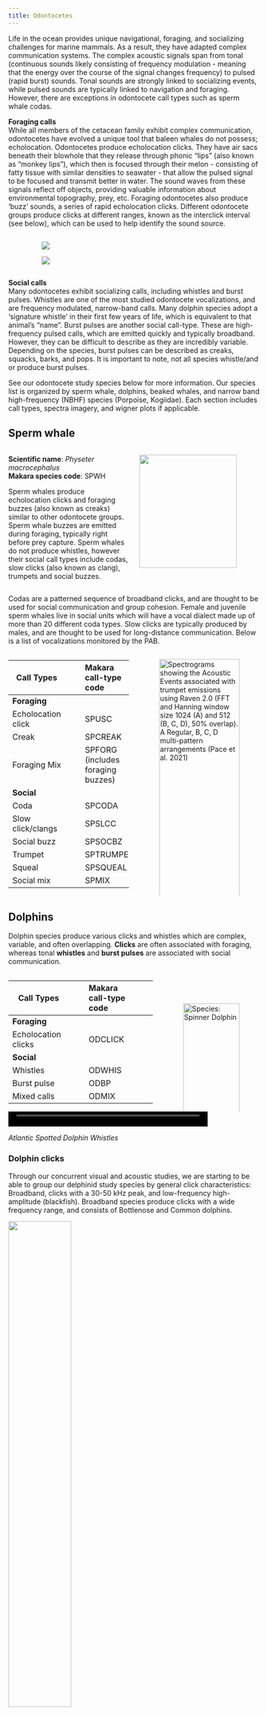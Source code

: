 ```yaml
---
title: Odontocetes
---
```



Life in the ocean provides unique navigational, foraging, and socializing challenges for marine mammals. As a result, they have adapted complex communication systems. The complex acoustic signals span from tonal (continuous sounds likely consisting of frequency modulation - meaning that the energy over the course of the signal changes frequency) to pulsed (rapid burst) sounds. Tonal sounds are strongly linked to socializing events, while pulsed sounds are typically linked to navigation and foraging. However, there are exceptions in odontocete call types such as sperm whale codas.

**Foraging calls**\
While all members of the cetacean family exhibit complex communication, odontocetes have evolved a unique tool that baleen whales do not possess; echolocation. Odontocetes produce echolocation clicks. They have air sacs beneath their blowhole that they release through phonic "lips" (also known as "monkey lips"), which then is focused through their melon - consisting of fatty tissue with similar densities to seawater - that allow the pulsed signal to be focused and transmit better in water. The sound waves from these signals reflect off objects, providing valuable information about environmental topography, prey, etc. Foraging odontocetes also produce ‘buzz’ sounds, a series of rapid echolocation clicks. Different odontocete groups produce clicks at different ranges, known as the interclick interval (see below), which can be used to help identify the sound source.

:::::::::::::: {.columns}
::: {.column width="10%"}
::: 
::: {.column width="80%"}

![](/figs/Spec_images/Odont/Odont_diagrams/click-spectra-ex.png)

![](/figs/Spec_images/Odont/Odont_diagrams/click-spectra-species.PNG)
::: 
::: {.column width="10%"}
:::
::::::::::::::


**Social calls**\
Many odontocetes exhibit socializing calls, including whistles and burst pulses. Whistles are one of the most studied odontocete vocalizations, and are frequency modulated, narrow-band calls. Many dolphin species adopt a ‘signature whistle’ in their first few years of life, which is equivalent to that animal's "name". Burst pulses are another social call-type. These are high-frequency pulsed calls, which are emitted quickly and typically broadband. However, they can be difficult to describe as they are incredibly variable. Depending on the species, burst pulses can be described as creaks, squacks, barks, and pops. It is important to note, not all species whistle/and or produce burst pulses.

See our odontocete study species below for more information. Our species list is organized by sperm whale, dolphins, beaked whales, and narrow band high-frequency (NBHF) species (Porpoise, Kogiidae). Each section includes call types, spectra imagery, and wigner plots if applicable.

## **Sperm whale**
:::::::::::::: {.columns}
::: {.column width="50%"}
**Scientific name**: *Physeter macrocephalus*  
**Makara species code**: SPWH

Sperm whales produce echolocation clicks and foraging buzzes (also known as creaks) similar to other odontocete groups. Sperm whale buzzes are emitted during foraging, typically right before prey capture. Sperm whales do not produce whistles, however their social call types include codas, slow clicks (also known as clang), trumpets and social buzzes.
::: 
::: {.column width="50%"}

![](/figs/infographics/odont_noaafisheries/sperm_noaa.png){width=90%}

:::
::::::::::::::

Codas are a patterned sequence of broadband clicks, and are thought to be used for social communication and group cohesion. Female and juvenile sperm whales live in social units which will have a vocal dialect made up of more than 20 different coda types. Slow clicks are typically produced by males, and are thought to be used for long-distance communication. Below is a list of vocalizations monitored by the PAB.

:::::::::::::: {.columns}
::: {.column width="50%"}


| Call Types |  |  | Makara call-type code |  |  |
| ----- | ----- | :---: | :---- | :---- | ----- |
|  **Foraging** | |
| Echolocation click |  |  | SPUSC |  |  |
| Creak |  |  | SPCREAK |  |  |
| Foraging Mix |  |  | SPFORG (includes foraging buzzes) |  |  |
|  **Social** | |
| Coda |  |  | SPCODA |  |  |
| Slow click/clangs |  |  | SPSLCC |  |  |
| Social buzz |  |  | SPSOCBZ |  |  |
| Trumpet |  |  | SPTRUMPET |  |  |
| Squeal |  |  | SPSQUEAL |  |  |
| Social mix |  |  | SPMIX |  |  |
  
::: 
::: {.column width="50%"}

![Spectrograms showing the Acoustic Events associated with trumpet emissions using Raven 2.0 (FFT and Hanning window size 1024 (**A**) and 512 (**B, C, D**), 50% overlap). **A** Regular, **B, C, D** multi-pattern arrangements (Pace et al. 2021)](/figs/Spec_images/Odont/Sperm_whale_spec.png){width=100%}

:::
::::::::::::::

## **Dolphins**

Dolphin species produce various clicks and whistles which are complex, variable, and often overlapping. **Clicks** are often associated with foraging, whereas tonal **whistles** and **burst pulses** are associated with social communication. 

:::::::::::::: {.columns}
::: {.column width="60%"}

| Call Types |  |  | Makara call-type code |  |  |
| ----- | ----- | :---: | :---- | :---- | ----- |
|  **Foraging** |  |
| Echolocation clicks |  |  | ODCLICK |  |  |
| **Social** |  |
| Whistles |  |  | ODWHIS |  |  |
| Burst pulse |  |  | ODBP |  |  |
| Mixed calls |  |  | ODMIX |  |  |

::::::::::::::
::: {.column width="40%"}

\
\

![Species: Spinner Dolphin](/figs/Spec_images/Odont/Odont_diagrams/Dolphin_complexity.PNG){width=100%}


:::
::::::::::::::

<video controls="" name="media" width="400" height="30">
    <source src="https://github.com/NEFSC/NEFSC_PAB_lab_manual/raw/refs/heads/main/figs/Audio/Atl.spot/Stfr_whistles.wav" type="audio/wav">
</video>
*Atlantic Spotted Dolphin Whistles*

### Dolphin clicks
Through our concurrent visual and acoustic studies, we are starting to be able to group our delphinid study species by general click characteristics: Broadband, clicks with a 30-50 kHz peak, and low-frequency high-amplitude (blackfish). Broadband species produce clicks with a wide frequency range, and consists of Bottlenose and Common dolphins. 

![](/figs/Spec_images/Odont/spectra/Dolphin.broadband.spectra.jpg){width=50%}

The second delphinid group is characterized by clicks with an amplitude peak within the 30 - 50 kHz frequency range. See figure for 30-50 kHz peak click spectra and species composition. 

![](/figs/Spec_images/Odont/spectra/Dolphin.30-50peak.spectra.jpg){width=50%}

The final delphinid group is characterized by low frequency, high amplitude clicks. These are our blackfish species, which are also our largest delphinid species - false killer whales and pilot whales. Blackfish, along with belugas and narwhals, are unique in their ability to biphonate- produce multiple frequency sounds simultaneously. This occurs in their pulsed calls (see below). 

:::::::::::::: {.columns}
::: {.column width="50%"}

![](/figs/Spec_images/Odont/spectra/Blackfish.click.spectra.jpg){width=100%}
::::::::::::::
::: {.column width="50%"}

![*Spectrographic example of a pilot whale pulsed call. Calls may consist of two components, an upper frequency component (UFC) that is a narrow-band tone, and a lower frequency component (LFC) that is a broadband pulse. The pulse repetition rate (PRR) is reflected by the sideband interval (SBI). Elements are distinguished by abrupt shifts in the PRR (Nemiroff & Whitehead 2009).*](/figs/Spec_images/Odont/Odont_diagrams/Blackfish_biphonate.png){width=100%}

:::
::::::::::::::



### *Broadband species*

#### [**Bottlenose dolphin**](https://docs.google.com/document/d/18-nsHSjZuczlsPL7T-s71eEX9mWtAgUDdzeuLAs5vjM/edit?usp=drive_link)

Scientific name: *Turiops truncatus*  
Makara species code: BODO

:::::::::::::: {.columns}
::: {.column width="50%"}

![](/figs/Spec_images/Odont/bottlenose_dol_spec.png){width=100%}

:::
::: {.column width="3%"}

:::
::: {.column width="47%"}
![](/figs/infographics/odont_noaafisheries/bottlenose_noaa.png){width=70%}
:::
::::::::::::::

#### [**Common dolphin**](https://docs.google.com/document/d/1uY5mGhXhlmHuG7IofNmRibhJXvy2i9aDRLVH-8A9r5s/edit?usp=drive_link)

Scientific name: *Delphinus spp.*  
Makara species code: SADO

:::::::::::::: {.columns}
::: {.column width="50%"}

![](/figs/Spec_images/Odont/short_beaked_common_dol_spec.png){width=100%}
::: {.callout-tip title="Note"}
Long-beaked and Short-beaked common dolphins cannot be differentiated acoustically

:::
:::
::: {.column width="3%"}

:::
::: {.column width="47%"}

![](/figs/infographics/odont_noaafisheries/short_beaked_noaa.png){width=70%}
:::
::::::::::::::

### *30-50 kHz peak species*

#### [**Risso's dolphin**](https://docs.google.com/document/d/1UpS5NgtaA7IpuwrNWRjkK9mA6nDYDmPvZGp5Yvg_R8Q/edit?usp=drive_link)

Scientific name: *Grampus griseus*  
Makara species code: GRAM  

:::::::::::::: {.columns}
::: {.column width="50%"}

![](/figs/Spec_images/Odont/Rissos_dol_spec.png){width=100%}

:::
::: {.column width="3%"}

:::
::: {.column width="47%"}

![](/figs/infographics/odont_noaafisheries/Rissos_noaa.png){width=70%}

:::
::::::::::::::


#### [**Atlantic spotted dolphin**](https://docs.google.com/document/d/1O8my2EB2bQawEeoMp_hAJD0dbOXeZWSSwj7J2AXV7VU/edit?usp=drive_link)

Scientific name: *Stenella frontalis*  
Makara species code: WSDO 

:::::::::::::: {.columns}
::: {.column width="50%"}

![](/figs/Spec_images/Odont/Atlantic_spotted_dol_spec.png){width=100%}

:::
::: {.column width="3%"}

:::
::: {.column width="47%"}

![](/figs/infographics/odont_noaafisheries/Atlantic_spotted_noaa.png){width=70%}

:::
::::::::::::::


#### [**Striped dolphin**](https://docs.google.com/document/d/1GbQseN1F6x8qVoXJZkQxPDyZnb1C8jerBjiE9Umn-R4/edit?usp=sharing)

Scientific name: *Stenella coeruleoalba*  
Makara species code: STDO  

:::::::::::::: {.columns}
::: {.column width="50%"}

![](/figs/Spec_images/Odont/striped_dol_spec.png){width=100%}

:::
::: {.column width="3%"}

:::
::: {.column width="47%"}

![](/figs/infographics/odont_noaafisheries/Striped_noaa.png){width=70%}

:::
::::::::::::::


#### [**Spinner dolphin**](https://docs.google.com/document/d/1RvUttA4WqTZM3nuMlP_rKHTHrhF6OBzTm82CQa-txPM/edit?usp=drive_link)

Scientific name: *Stenella longirostris*  
Makara species code: SNDO  

:::::::::::::: {.columns}
::: {.column width="50%"}

![](/figs/Spec_images/Odont/Spinner_dol_spec.png){width=100%}

:::
::: {.column width="3%"}

:::
::: {.column width="47%"}

![](/figs/infographics/odont_noaafisheries/Spinner_noaa.png){width=70%}

:::
::::::::::::::


### *Blackfish species*

#### [**False killer whale**](https://docs.google.com/document/d/1SvsAjWpphojcxKE-nIDTVTrLTaqXXs4nmGHHGs8vPEk/edit?usp=drive_link)

Scientific name: *Pseudorca crassidens*  
Makara species code: FKWH

:::::::::::::: {.columns}
::: {.column width="50%"}

![](/figs/Spec_images/Odont/False_killerwhale_spec.png){width=100%}

:::
::: {.column width="3%"}

:::
::: {.column width="47%"}

![](/figs/infographics/odont_noaafisheries/False_killerwhale_noaa.png){width=70%}

:::
::::::::::::::


#### [**Pilot whale sp.**](https://docs.google.com/document/d/1YZqd9g4_gWXkwyVaLpKDVLpGgDkQGbiOGkfLCzzWY8A/edit?usp=drive_link)

Scientific name: *Globicephala spp.*  
Makara species code: SFPW

:::::::::::::: {.columns}
::: {.column width="50%"}

![](/figs/Spec_images/Odont/Short_finned_pilotwhale_spec.png){width=100%}

::: {.callout-tip title="Note"}
Long-finned and Short-finned pilot whales cannot be differentiated acoustically

:::

:::
::: {.column width="3%"}

:::
::: {.column width="47%"}

![](/figs/infographics/odont_noaafisheries/Short_pilotwhale_Dawn.png){width=70%}

:::
::::::::::::::


## [**Beaked Whales**](/content/Analysis/Species_list/beaked-whale/Beaked_whale_guide_20190812.docx)

Beaked whales produce two types of clicks - **Frequency modulated upsweeps** and **surface clicks** (not frequency modulated, also refered to as impulsive clicks). Frequency modulated upsweeps refers to echolocation clicks produced during foraging events. Similar to sperm whales, beaked whales produce buzzes(rapid echolocation clicks) right before prey capture. Some beaked whale species emit **impulsive clicks**, which are considered social communication. These are predominantly larger beaked whale species (ex. Northern bottlenose whale and Baird's beaked whales). Some species may produce **whistles** as well, however they are uncommon and not well documented. 

:::::::::::::: {.columns}
::: {.column width="20%"}

:::
::: {.column width="60%"}

| Call Types |  |  | Makara call-type code |  |  |
| ----- | ----- | :---: | :---- | :---- | ----- |
|  **Foraging** |  |
| Frequency modulated upsweeps   |  |  | BWFMUP |  |  |
| Pulse call  |  |  | (Specie abbrv.)BWPULSE |  |  |
|  **Social** |  |
| Impulsive click |  |  | (Specie abbrv.)BWCLICK |  |  |
| Whistle |  |  | (Specie abbrv.)BWWHIS |  |  |

::: {.callout-tip title="Note"}
 (Specie abbrv.) Is the first two letters of the species' common name. For example, a Sowerby's beaked whale pulse call would be SOBWWHIS.
:::
:::
::: {.column width="20%"}

:::
::::::::::::::

### Beaked whale clicks
:::::::::::::: {.columns}
::: {.column width="50%"}

Each beaked whale species in the Northeast Region have slightly different click structures, as shown below in a combined click power spectra plot. Note, the power spectra are average values for each species, and individual clicks for each species may differ slightly. Under each beaked whale species heading is a an exemplar click's Wigner plot, which is the primary tool for determining beaked whale species from a click. Wigner plots were made in Pamguard and are high resolution spectrograms that show the details of the click's spectral structure. For more information on this software, see our [software page](https://nefsc.github.io/NEFSC_PAB_lab_manual/content/Software/Software.html#pamguard). 
:::
::: {.column width="50%"}

![*Beaked whale click spectra plot (DeAngelis et al. 2018)*](/figs/Spec_images/Odont/spectra/beaked-spectra.PNG){width=100%}

:::
::::::::::::::



#### **Sowerby’s beaked whale**

Scientific name: *Mesoplodon bidens*  
Makara species code: SOBW  

:::::::::::::: {.columns}
::: {.column width="30%"}

![](/figs/Spec_images/Odont/Beaked-whale-wigner/Sowerby.wigner.PNG)

:::
::: {.column width="47%"}

![](/figs/infographics/odont_noaafisheries/Sowerbys_beaked_noaa.jpg){width=70%}

:::
::::::::::::::

#### **Blainville’s beaked whale**

Scientific name: *Mesoplodon densirostris*  
Makara species code: BLBW  

:::::::::::::: {.columns}
::: {.column width="30%"}

![](/figs/Spec_images/Odont/Beaked-whale-wigner/Blainville.wigner.PNG)

:::
::: {.column width="47%"}

![](/figs/infographics/odont_noaafisheries/Blainville_noaa.png){width=70%}

:::
::::::::::::::



#### **Gervais’ beaked whale**

Scientific name: *Mesoplodon europaeus*  
Makara species code: GEBW  

:::::::::::::: {.columns}
::: {.column width="30%"}

![](/figs/Spec_images/Odont/Beaked-whale-wigner/Gervais.wigner.PNG)

:::
::: {.column width="47%"}

![](/figs/infographics/odont_noaafisheries/Gervais_noaa.png){width=70%}

:::
::::::::::::::


#### **True’s beaked whale**

Scientific name: *Mesoplodon mirus*  
Makara species code: TRBW  

:::::::::::::: {.columns}
::: {.column width="30%"}

![](/figs/Spec_images/Odont/Beaked-whale-wigner/Trues.wigner.PNG)

:::
::: {.column width="47%"}

![](/figs/infographics/odont_noaafisheries/Trues_noaa.jpg){width=70%}

:::
::::::::::::::

#### **Goose beaked whale**

Scientific name: *Ziphius cavirostris*  
Makara species code: CUBW  

:::::::::::::: {.columns}
::: {.column width="30%"}

![](/figs/Spec_images/Odont/Beaked-whale-wigner/Curvier.wigner.PNG)

:::
::: {.column width="47%"}

![](/figs/infographics/odont_noaafisheries/Curviers_noaa.png){width=70%}

:::
::::::::::::::


#### **Gulf of Mexico’s Beaked whale (BWG, unknown)**

Scientific name: *Ziphiidae sp.* \
Makara species code: BWG


## **Narrow band high-frequency (NBHF)**

:::::::::::::: {.columns}
::: {.column width="80%"}

Narrow high-band frequency species include porpoises and Kogiidae species (Pygmy and Dwarf sperm whales). Both groups produce indifferentiable clicks. Species are thus identified by recording location \- nearshore narrow high-band frequency clicks are denoted as porpoise clicks, offshore as Kogiidae clicks (map right). Porpoises also produce both social and foraging buzzes, indicating an echolocation event. 

**Narrow Band High Frequency click (*Malinka et al. 2021*)**:\

![](/figs/Spec_images/Odont/Odont_diagrams/High-band.frequency.click.png){width=40%}

:::
::: {.column width="20%"}

![*DeAngelis, A. 2023*](/figs/Spec_images/Odont/Odont_diagrams/Porpoise_kogiidae_range.png){width=90%} 

:::
::::::::::::::

:::::::::::::: {.columns}
::: {.column width="18%"}

:::
::: {.column width="64%"}

| Call Types |  |  | Makara call-type code |  |  |
| ----- | ----- | :---: | :---- | :---- | ----- |
|  **All Kogiidae species** | |
| Narrow band high frequency clicks |  |  | NBHF |  |  |
|  **Harbor Porpoise only** |  |
| Buzz |  |  | POBZ (both foraging and social) |  |  |

:::
::: {.column width="18%"}
:::
::::::::::::::


#### **Harbor porpoise**

:::::::::::::: {.columns}
::: {.column width="30%"}

Scientific name: *Phocoena phocoena*  
Code: HAPO  

:::
::: {.column width="47%"}

![](/figs/infographics/odont_noaafisheries/Harbor_noaa.png){width=60%}

:::
::::::::::::::

#### **Pygmy sperm whale**

:::::::::::::: {.columns}
::: {.column width="30%"}

Scientific name: *Kogia breviceps*  
Makara species code: PSWH

:::
::: {.column width="47%"}

![](/figs/infographics/odont_noaafisheries/pygmy_sperm_noaa.jpg){width=60%}

:::
::::::::::::::


#### **Dwarf sperm whale**

:::::::::::::: {.columns}
::: {.column width="30%"}

Scientific name: *Kogia sima*  
Makara species code: DSWH

:::
::: {.column width="47%"}

![](/figs/infographics/odont_noaafisheries/dwarf_sperm_noaa.jpg){width=60%}

:::
::::::::::::::


## Sources

Annamaria Izzi DeAngelis, Joy E. Stanistreet, Simone Baumann-Pickering, Danielle M. Cholewiak; A description of echolocation clicks recorded in the presence of True's beaked whale *(Mesoplodon mirus)*. J. Acoust. Soc. Am. 1 November 2018; 144 (5): 2691–2700. https://doi.org/10.1121/1.5067379

Chloe E. Malinka, Pernille Tønnesen, Charlotte A. Dunn, Diane E. Claridge, Tess Gridley, Simon H. Elwen, Peter Teglberg Madsen; Echolocation click parameters and biosonar behaviour of the dwarf sperm whale *(Kogia sima)*. J Exp Biol 15 March 2021; 224 (6): jeb240689. doi: https://doi.org/10.1242/jeb.240689

Malinka CE, Tønnesen P, Dunn CA, Claridge DE, Gridley T, Elwen SH, Teglberg Madsen P. Echolocation click parameters and biosonar behaviour of the dwarf sperm whale *(Kogia sima)*. J Exp Biol. 2021 Mar 26;224(Pt 6):jeb240689. doi: 10.1242/jeb.240689

Nemiroff L, Whitehead H. Structural characteristics of pulsed calls of long-finned pilot whales *Globicephala melas*. Bioacoustics. 2009;19:67–92. doi: 10.1080/09524622.2009.9753615. 

Pace, D.S., Lanfredi, C., Airoldi, S. et al. Trumpet sounds emitted by male sperm whales in the Mediterranean Sea. Sci Rep 11, 5867 (2021). https://doi.org/10.1038/s41598-021-84126-8
